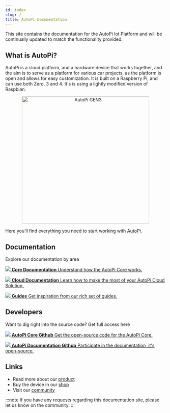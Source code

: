 ```yaml
---
id: index
slug: /
title: AutoPi Documentation
---
```



This site contains the documentation for the AutoPi Iot Platform and will be continually updated to match the functionality provided.


## What is AutoPi?

AutoPi is a cloud platform, and a hardware device that works together, and the aim is to serve as a platform for various car projects, as the platform is open and allows for easy customization.
It is built on a Raspberry Pi, and can use both Zero, 3 and 4. It's is using a lightly modified version of Raspbian.
 
<p align="center">
  <img src={useBaseUrl('img/gen3device_narrow.png')} alt="AutoPi GEN3" width="400"/>
</p>


Here you’ll find everything you need to start working with [AutoPi](https://autopi.io).

## Documentation

Explore our documentation by area

<CardGrid home>

[![](../static/img/favicon-194x194.png) **Core Documentation** Understand how the AutoPi Core works.](core/_index.md)


[![](../static/img/laptop_autopi_3_scaled.png) **Cloud Documentation** Learn how to make the most of your AutoPi Cloud Solution.](cloud/_index.md)


[![](../static/img/guides_trans.png) **Guides** Get inspiration from our rich set of guides.](guides/_index.md)

</CardGrid>

## Developers
Want to dig right into the source code? Get full access here

<CardGrid home>

[![](../static/img/github.png) **AutoPi Core Github** Get the open-source code for the AutoPi Core.](https://github.com/autopi-io/autopi-core)

[![](../static/img/github.png) **AutoPi Documentation Github** Participate in the documentation, it's open-source.](https://github.com/autopi-io/documentation)

</CardGrid>



## Links

  - Read more about our [product](https://autopi.io)
  - Buy the device in our [shop](https://shop.autopi.io)
  - Visit our [community](https://community.autopi.io)

:::note
If you have any requests regarding this documentation site, please let us know on the community.
:::
